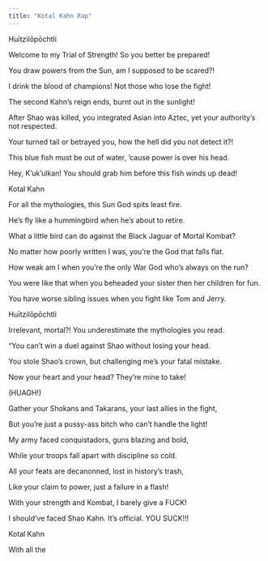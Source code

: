```yaml
---
title: "Kotal Kahn Rap"
---
```


Huītzilōpōchtli

Welcome to my Trial of Strength! So you better be prepared!

You draw powers from the Sun, am I supposed to be scared?!

I drink the blood of champions! Not those who lose the fight!

The second Kahn’s reign ends, burnt out in the sunlight!

After Shao was killed, you integrated Asian into Aztec, yet your authority’s not respected.

Your turned tail or betrayed you, how the hell did you not detect it?!

This blue fish must be out of water, ‘cause power is over his head.

Hey, K’uk’ulkan! You should grab him before this fish winds up dead!

Kotal Kahn

For all the mythologies, this Sun God spits least fire.

He’s fly like a hummingbird when he’s about to retire.

What a little bird can do against the Black Jaguar of Mortal Kombat?

No matter how poorly written I was, you’re the God that falls flat.

How weak am I when you’re the only War God who’s always on the run?

You were like that when you beheaded your sister then her children for fun.

You have worse sibling issues when you fight like Tom and Jerry.

Huītzilōpōchtli

Irrelevant, mortal?! You underestimate the mythologies you read.

“You can’t win a duel against Shao without losing your head.

You stole Shao’s crown, but challenging me’s your fatal mistake.

Now your heart and your head? They’re mine to take!

(HUAGH!)

Gather your Shokans and Takarans, your last allies in the fight,

But you’re just a pussy-ass bitch who can’t handle the light!

My army faced conquistadors, guns blazing and bold,

While your troops fall apart with discipline so cold.

All your feats are decanonned, lost in history's trash,

Like your claim to power, just a failure in a flash!

With your strength and Kombat, I barely give a FUCK!

I should’ve faced Shao Kahn. It’s official. YOU SUCK!!!

Kotal Kahn

With all the 
